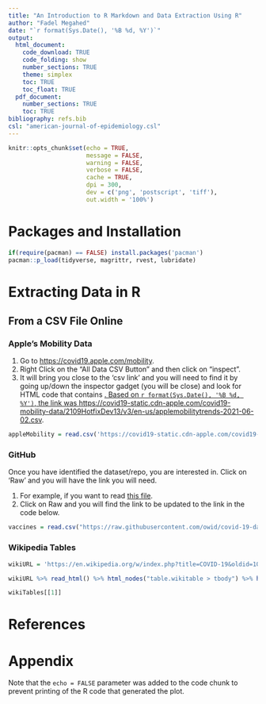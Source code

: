 ```yaml
---
title: "An Introduction to R Markdown and Data Extraction Using R"
author: "Fadel Megahed"
date: "`r format(Sys.Date(), '%B %d, %Y')`"
output: 
  html_document:
    code_download: TRUE
    code_folding: show
    number_sections: TRUE
    theme: simplex
    toc: TRUE
    toc_float: TRUE
  pdf_document:
    number_sections: TRUE
    toc: TRUE
bibliography: refs.bib 
csl: "american-journal-of-epidemiology.csl"
---
```


```r
knitr::opts_chunk$set(echo = TRUE,
                      message = FALSE,
                      warning = FALSE,
                      verbose = FALSE,
                      cache = TRUE,
                      dpi = 300,
                      dev = c('png', 'postscript', 'tiff'),
                      out.width = '100%')
```

# Packages and Installation

```r
if(require(pacman) == FALSE) install.packages('pacman')
pacman::p_load(tidyverse, magrittr, rvest, lubridate)
```


# Extracting Data in R

## From a CSV File Online

### Apple's Mobility Data

1. Go to <https://covid19.apple.com/mobility>.  
2. Right Click on the "All Data CSV Button" and then click on "inspect".  
3. It will bring you close to the 'csv link' and you will need to find it by going up/down the inspector gadget (you will be close) and look for HTML code that contains <a href>.  Based on `r format(Sys.Date(), '%B %d, %Y')`, the link was <https://covid19-static.cdn-apple.com/covid19-mobility-data/2109HotfixDev13/v3/en-us/applemobilitytrends-2021-06-02.csv>.

```r
appleMobility = read.csv('https://covid19-static.cdn-apple.com/covid19-mobility-data/2109HotfixDev13/v3/en-us/applemobilitytrends-2021-06-02.csv')

```



### GitHub
Once you have identified the dataset/repo, you are interested in. Click on 'Raw' and you will have the link you will need.  

1. For example, if you want to read [this file](https://github.com/owid/covid-19-data/blob/master/public/data/vaccinations/us_state_vaccinations.csv).  
2. Click on Raw and you will find the link to be updated to the link in the code below.

```r
vaccines = read.csv("https://raw.githubusercontent.com/owid/covid-19-data/master/public/data/vaccinations/us_state_vaccinations.csv")
```



### Wikipedia Tables

```r
wikiURL = 'https://en.wikipedia.org/w/index.php?title=COVID-19&oldid=1026813774'

wikiURL %>% read_html() %>% html_nodes("table.wikitable > tbody") %>% html_table() -> wikiTables

wikiTables[[1]]
```


###


# References {-}
<div id="refs"></div>


# Appendix

Note that the `echo = FALSE` parameter was added to the code chunk to prevent printing of the R code that generated the plot.



